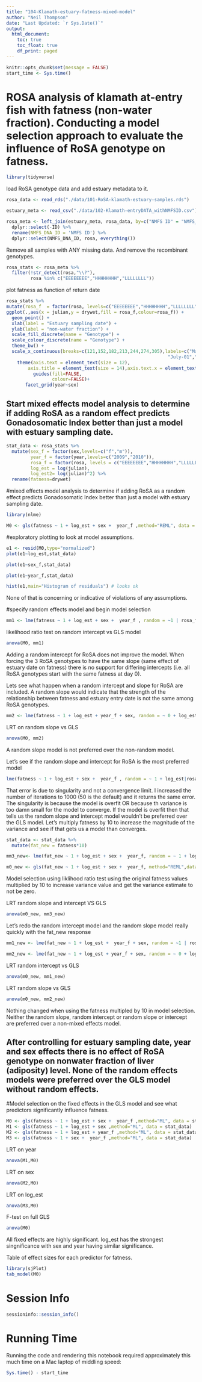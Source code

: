 ```yaml
---
title: "104-Klamath-estuary-fatness-mixed-model"
author: "Neil Thompson"
date: "Last Updated: `r Sys.Date()`"
output:
  html_document:
    toc: true
    toc_float: true
    df_print: paged
---
```


```r
knitr::opts_chunk$set(message = FALSE)
start_time <- Sys.time()
```

# ROSA analysis of klamath at-entry fish with fatness (non-water fraction). Conducting a model selection approach to evaluate the influence of RoSA genotype on fatness.

```r
library(tidyverse)
```

load RoSA genotype data and add estuary metadata to it.
```r
rosa_data <- read_rds("./data/101-RoSA-klamath-estuary-samples.rds")

estuary_meta <- read_csv("./data/102-Klamath-entryDATA_withNMFSID.csv")

rosa_meta <- left_join(estuary_meta, rosa_data, by=c("NMFS ID" = "NMFS_DNA_ID")) %>%
  dplyr::select(-ID) %>%
  rename(NMFS_DNA_ID = 'NMFS ID') %>%
  dplyr::select(NMFS_DNA_ID, rosa, everything())
```

Remove all samples with ANY missing data. And remove the recombinant genotypes.

```r
rosa_stats <- rosa_meta %>%
  filter(!str_detect(rosa,"\\?"),
         rosa %in% c("EEEEEEEE","HHHHHHHH","LLLLLLLL"))
```

plot fatness as function of return date
```r
rosa_stats %>%
mutate(rosa_f  = factor(rosa, levels=c("EEEEEEEE","HHHHHHHH","LLLLLLLL")))%>%
ggplot(.,aes(x = julian,y = drywet,fill = rosa_f,colour=rosa_f)) + 
  geom_point() +
  xlab(label = "Estuary sampling date") +
  ylab(label = "non-water fraction") +
  scale_fill_discrete(name = "Genotype") + 
  scale_colour_discrete(name = "Genotype") +
  theme_bw() +
  scale_x_continuous(breaks=c(121,152,182,213,244,274,305),labels=c("May-01","June-01",
                                                            "July-01","Aug-01","Sept-01","Oct-01","Nov-01"))+
    theme(axis.text = element_text(size = 12),
        axis.title = element_text(size = 14),axis.text.x = element_text(angle = 45, hjust = 1))+
          guides(fill=FALSE,
                 colour=FALSE)+
       facet_grid(year~sex)
```

## Start mixed effects model analysis to determine if adding RoSA as a random effect predicts Gonadosomatic Index better than just a model with estuary sampling date.

```r
stat_data <- rosa_stats %>% 
  mutate(sex_f = factor(sex,levels=c("f","m")),
         year_f = factor(year,levels=c("2009","2010")),
         rosa_f = factor(rosa, levels = c("EEEEEEEE","HHHHHHHH","LLLLLLLL")),
         log_est = log(julian),
         log_est2= log(julian)^2) %>%
  rename(fatness=drywet)
```

#mixed effects model analysis to determine if adding RoSA as a random effect predicts Gonadosomatic Index better than just a model with estuary sampling date.

```r
library(nlme)

M0 <- gls(fatness ~ 1 + log_est + sex +  year_f ,method="REML", data = stat_data)
```

#exploratory plotting to look at model assumptions.

```r
e1 <- resid(M0,type="normalized")
plot(e1~log_est,stat_data)
```

```r
plot(e1~sex_f,stat_data)
```

```r
plot(e1~year_f,stat_data)
```

```r
hist(e1,main="Histogram of residuals") # looks ok
```

None of that is concerning or indicative of violations of any assumptions.

#specify random effects model and begin model selection
```r
mm1 <- lme(fatness ~ 1 + log_est + sex +  year_f , random = ~1 | rosa_f, method = "REML", data = stat_data) #random intercept model
```

likelihood ratio test on random intercept vs GLS model
```r
anova(M0, mm1)
```

Adding a random intercept for RoSA does not improve the model. When forcing the 3 RoSA genotypes to have the same slope (same effect of estuary date on fatness) there is no support for differing intercepts (i.e. all RoSA genotypes start with the same fatness at day 0).

Lets see what happen when a random intercept and slope for RoSA are included. A random slope would indicate that the strength of the relationship between fatness and estuary entry date is not the same among RoSA genotypes.

```r
mm2 <- lme(fatness ~ 1 + log_est + year_f + sex, random = ~ 0 + log_est|rosa_f, method = "REML", data = stat_data)
```

LRT on random slope vs GLS
```r
anova(M0, mm2)
```


A random slope model is not preferred over the non-random model. 

Let's see if the random slope and intercept for RoSA is the most preferred model

```r
lme(fatness ~ 1 + log_est + sex +  year_f , random = ~ 1 + log_est|rosa_f, method = "REML", data = stat_data)
```

That error is due to singularity and not a convergence limit. I increased the number of iterations to 1000 (50 is the default) and it returns the same error. The singularity is because the model is overfit OR because th variance is too damn small for the model to converge. If the model is overfit then that tells us the random slope and intercept model wouldn't be preferred over the GLS model. Let's multiply fatness by 10 to increase the magnitude of the variance and see if that gets us a model than converges.

```r
stat_data <- stat_data %>%
  mutate(fat_new = fatness*10)

mm3_new<- lme(fat_new ~ 1 + log_est + sex +  year_f, random = ~ 1 + log_est|rosa_f, method = "REML", data = stat_data)

m0_new <- gls(fat_new ~ 1 + log_est + sex +  year_f, method="REML",data = stat_data)
```

Model selection using liklihood ratio test using the original fatness values multiplied by 10 to increase variance value and get the variance estimate to not be zero.

LRT random slope and intercept VS GLS
```r
anova(m0_new, mm3_new)
```

Let's redo the random intercept model and the random slope model really quickly with the fat_new response
```r
mm1_new <- lme(fat_new ~ 1 + log_est +  year_f + sex, random = ~1 | rosa_f, method = "REML", data = stat_data)

mm2_new <- lme(fat_new ~ 1 + log_est + year_f + sex, random = ~ 0 + log_est|rosa_f, method = "REML", data = stat_data)
```

LRT random intercept vs GLS
```r
anova(m0_new, mm1_new)
```

LRT random slope vs GLS
```r
anova(m0_new, mm2_new)
```

Nothing changed when using the fatness multipled by 10 in model selection.  Neither the random slope, random intercept or random slope or intercept are preferred over a non-mixed effects model.

## After controlling for estuary sampling date, year and sex effects there is no effect of RoSA genotype on nonwater fraction of liver (adiposity) level. None of the random effects models were preferred over the GLS model without random effects.


#Model selection on the fixed effects in the GLS model and see what predictors significantly influence fatness.

```r
M0 <- gls(fatness ~ 1 + log_est + sex +  year_f ,method="ML", data = stat_data)
M1 <- gls(fatness ~ 1 + log_est + sex ,method="ML", data = stat_data)
M2 <- gls(fatness ~ 1 + log_est + year_f ,method="ML", data = stat_data)
M3 <- gls(fatness ~ 1 + sex +  year_f ,method="ML", data = stat_data)
```

LRT on year
```r
anova(M1,M0)
```

LRT on sex
```r
anova(M2,M0)
```

LRT on log_est
```r
anova(M3,M0)
```

F-test on full GLS
```r
anova(M0)
```

All fixed effects are highly significant. log_est has the strongest singnificance with sex and year having similar significance.

Table of effect sizes for each predictor for fatness.
```r
library(sjPlot)
tab_model(M0)
```

# Session Info

```r
sessioninfo::session_info()
```

# Running Time

Running the code and rendering this notebook required approximately this much time
on a Mac laptop of middling speed:
```r
Sys.time() - start_time
```

